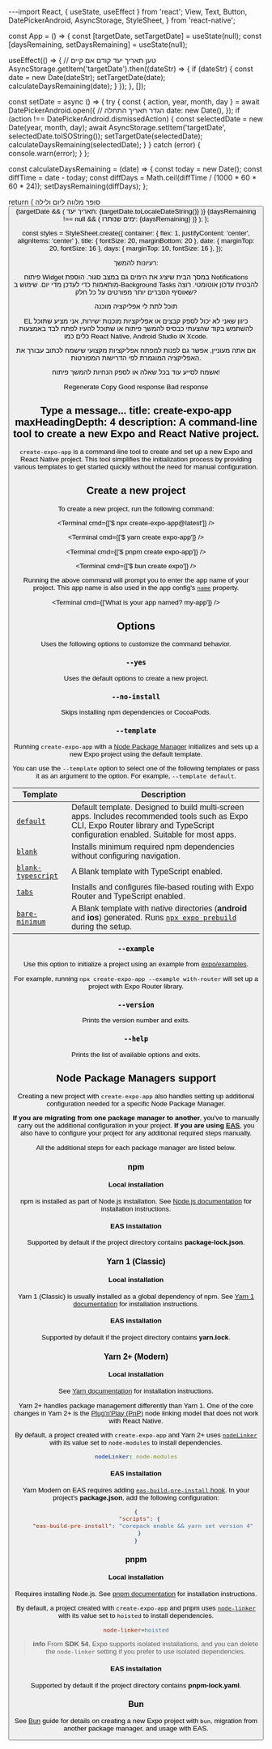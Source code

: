 ---import React, { useState, useEffect } from 'react';
  View,
  Text,
  Button,
  DatePickerAndroid,
  AsyncStorage,
  StyleSheet,
} from 'react-native';

const App = () => {
  const [targetDate, setTargetDate] = useState(null);
  const [daysRemaining, setDaysRemaining] = useState(null);

  useEffect(() => {
    // טען תאריך יעד קודם אם קיים
    AsyncStorage.getItem('targetDate').then((dateStr) => {
      if (dateStr) {
        const date = new Date(dateStr);
        setTargetDate(date);
        calculateDaysRemaining(date);
      }
    });
  }, []);

  const setDate = async () => {
    try {
      const { action, year, month, day } = await DatePickerAndroid.open({
        // הגדר תאריך התחלה
        date: new Date(),
      });
      if (action !== DatePickerAndroid.dismissedAction) {
        const selectedDate = new Date(year, month, day);
        await AsyncStorage.setItem('targetDate', selectedDate.toISOString());
        setTargetDate(selectedDate);
        calculateDaysRemaining(selectedDate);
      }
    } catch (error) {
      console.warn(error);
    }
  };

  const calculateDaysRemaining = (date) => {
    const today = new Date();
    const diffTime = date - today;
    const diffDays = Math.ceil(diffTime / (1000 * 60 * 60 * 24));
    setDaysRemaining(diffDays);
  };

  return (
    <View style={styles.container}>
      <Text style={styles.title}>סופר מלווה ליום ולילה</Text>
      <Button title="בחר תאריך יעד" onPress={setDate} />
      {targetDate && (
        <Text style={styles.date}>
          תאריך יעד: {targetDate.toLocaleDateString()}
        </Text>
      )}
      {daysRemaining !== null && (
        <Text style={styles.days}>
          ימים שנותרו: {daysRemaining}
        </Text>
      )}
    </View>
  );
};

const styles = StyleSheet.create({
  container: { flex: 1, justifyContent: 'center', alignItems: 'center' },
  title: { fontSize: 20, marginBottom: 20 },
  date: { marginTop: 20, fontSize: 16 },
  days: { marginTop: 10, fontSize: 16 },
});

רעיונות להמשך:

פיתוח Widget במסך הבית שיציג את הימים גם במצב סגור.
הוספת Notifications מותאמות כדי לעדכן מדי יום.
שימוש ב-Background Tasks להבטיח עדכון אוטומטי.
רוצה שאוסיף הסברים יותר מפורטים על כל חלק?

תוכל לתת לי אפליקציה מוכנה

EL
כיוון שאני לא יכול לספק קבצים או אפליקציות מוכנות ישירות, אני מציע שתוכל להשתמש בקוד שהצעתי כבסיס להמשך פיתוח או שתוכל להעיז לפתח לבד באמצעות כלים כמו React Native, Android Studio או Xcode.

אם אתה מעוניין, אפשר גם לפנות למפתח אפליקציות מקצועי שישמח לכתוב עבורך את האפליקציה המוגמרת לפי הדרישות המפורטות.

אשמח לסייע עוד בכל שאלה או לספק הנחיות להמשך פיתוח!

Regenerate
Copy
Good response
Bad response

Type a message...
title: create-expo-app
maxHeadingDepth: 4
description: A command-line tool to create a new Expo and React Native project.
---


`create-expo-app` is a command-line tool to create and set up a new Expo and React Native project. This tool simplifies the initialization process by providing various templates to get started quickly without the need for manual configuration.

## Create a new project

To create a new project, run the following command:

<Tabs>

<Tab label="npm">

<Terminal cmd={['$ npx create-expo-app@latest']} />

</Tab>

<Tab label="Yarn">

<Terminal cmd={['$ yarn create expo-app']} />

</Tab>

<Tab label="pnpm">

<Terminal cmd={['$ pnpm create expo-app']} />

</Tab>

<Tab label="Bun">

<Terminal cmd={['$ bun create expo']} />

</Tab>

</Tabs>

Running the above command will prompt you to enter the app name of your project. This app name is also used in the app config's [`name`](/versions/latest/config/app/#name) property.

<Terminal cmd={['What is your app named? my-app']} />

## Options

Uses the following options to customize the command behavior.

### `--yes`

Uses the default options to create a new project.

### `--no-install`

Skips installing npm dependencies or CocoaPods.

### `--template`

Running `create-expo-app` with a [Node Package Manager](#node-package-managers-support) initializes and sets up a new Expo project using the default template.

You can use the `--template` option to select one of the following templates or pass it as an argument to the option. For example, `--template default`.

| Template                                                                                              | Description                                                                                                                                                                           |
| ----------------------------------------------------------------------------------------------------- | ------------------------------------------------------------------------------------------------------------------------------------------------------------------------------------- |
| [`default`](https://github.com/expo/expo/tree/main/templates/expo-template-default)                   | Default template. Designed to build multi-screen apps. Includes recommended tools such as Expo CLI, Expo Router library and TypeScript configuration enabled. Suitable for most apps. |
| [`blank`](https://github.com/expo/expo/tree/main/templates/expo-template-blank)                       | Installs minimum required npm dependencies without configuring navigation.                                                                                                            |
| [`blank-typescript`](https://github.com/expo/expo/tree/main/templates/expo-template-blank-typescript) | A Blank template with TypeScript enabled.                                                                                                                                             |
| [`tabs`](https://github.com/expo/expo/tree/main/templates/expo-template-tabs)                         | Installs and configures file-based routing with Expo Router and TypeScript enabled.                                                                                                   |
| [`bare-minimum`](https://github.com/expo/expo/tree/main/templates/expo-template-bare-minimum)         | A Blank template with native directories (**android** and **ios**) generated. Runs [`npx expo prebuild`](/workflow/prebuild/) during the setup.                                       |

### `--example`

Use this option to initialize a project using an example from [expo/examples](https://github.com/expo/examples).

For example, running `npx create-expo-app --example with-router` will set up a project with Expo Router library.

### `--version`

Prints the version number and exits.

### `--help`

Prints the list of available options and exits.

## Node Package Managers support

Creating a new project with `create-expo-app` also handles setting up additional configuration needed for a specific Node Package Manager.

**If you are migrating from one package manager to another**, you've to manually carry out the additional configuration in your project. **If you are using [EAS](/eas/)**, you also have to configure your project for any additional required steps manually.

All the additional steps for each package manager are listed below.

### npm

#### Local installation

npm is installed as part of Node.js installation. See [Node.js documentation](https://nodejs.org/en/download/package-manager) for installation instructions.

#### EAS installation

Supported by default if the project directory contains **package-lock.json**.

### Yarn 1 (Classic)

#### Local installation

Yarn 1 (Classic) is usually installed as a global dependency of npm. See [Yarn 1 documentation](https://classic.yarnpkg.com/en/docs/getting-started) for installation instructions.

#### EAS installation

Supported by default if the project directory contains **yarn.lock**.

### Yarn 2+ (Modern)

#### Local installation

See [Yarn documentation](https://yarnpkg.com/getting-started/install) for installation instructions.

Yarn 2+ handles package management differently than Yarn 1. One of the core changes in Yarn 2+ is the [Plug'n'Play (PnP)](https://yarnpkg.com/features/pnp) node linking model that does not work with React Native.

By default, a project created with `create-expo-app` and Yarn 2+ uses [`nodeLinker`](https://yarnpkg.com/features/linkers#nodelinker-node-modules) with its value set to `node-modules` to install dependencies.

```yaml .yarnrc.yml
nodeLinker: node-modules
```

#### EAS installation

Yarn Modern on EAS requires adding [`eas-build-pre-install` hook](/build-reference/npm-hooks/). In your project's **package.json**, add the following configuration:

```json package.json
{
  "scripts": {
    "eas-build-pre-install": "corepack enable && yarn set version 4"
  }
}
```

### pnpm

#### Local installation

Requires installing Node.js. See [pnpm documentation](https://pnpm.io/installation) for installation instructions.

By default, a project created with `create-expo-app` and pnpm uses [`node-linker`](https://pnpm.io/npmrc#node-linker) with its value set to `hoisted` to install dependencies.

```ini .npmrc
node-linker=hoisted
```

> **info** From **SDK 54**, Expo supports isolated installations, and you can delete the `node-linker` setting if you prefer to use isolated dependencies.

#### EAS installation

Supported by default if the project directory contains **pnpm-lock.yaml**.

### Bun

See [Bun](/guides/using-bun/) guide for details on creating a new Expo project with `bun`, migration from another package manager, and usage with EAS.
